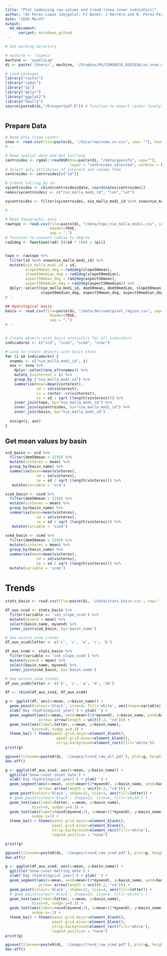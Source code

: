 ```yaml
---
title: "Plot combining raw values and trend (snow cover indicators)"
author: "AJ Perez-Luque (@ajpelu); FJ Bonet; J Herrero and R. Perez-Perez"
date: "2016 March"
output:
  md_document:
      variant: markdown_github
---
```


```r
# Set working directory 

# machine <- 'ajpelu'
machine <- 'ajpeluLap'
di <- paste('/Users/', machine, '/Dropbox/MS/CONGRESO_EGU2016/sn_snow_egu_2016', sep='')
```

```r
# Load packages 
library("raster")
library("rgdal")
library("sp")
library("dplyr")
library("ggplot2")
library("GGally")
source(paste0(di,"/R/exportpdf.R")) # function to export raster levelplots maps as pdf
```

```r
```


## Prepare Data

```r
# Read data (snow cover)
snow <- read.csv(file=paste(di, "/data/raw/snow_sn.csv", sep= ""), header = TRUE) 
# --   

# Read spatial data and Get lat/long
centroides <- rgdal::readOGR(dsn=paste(di, "/data/geoinfo", sep=""),
                             layer = "centroides_selected", verbose = FALSE)
# Select only attributes of interest and rename them
centroides <- centroides[c("id")]

# Create lat/lng by id 
xycentroides <- cbind(centroides@data, coordinates(centroides))
names(xycentroides) <- c("nie_malla_modi_id", "lon","lat")

xycentroides <- filter(xycentroides, nie_malla_modi_id %in% snow$nie_malla_modi_id)

# -- 

# Read Topographic data 
rawtopo <- read.csv(file=paste(di, "/data/topo_nie_malla_modis.csv", sep=""),
                    header=TRUE,
                    sep = ",") 
# function to convert radian to degree 
rad2deg <- function(rad) {(rad * 180) / (pi)} 


topo <- rawtopo %>% 
  filter(id %in% snow$nie_malla_modi_id) %>% 
  mutate(nie_malla_modi_id = id, 
         slope50mean_deg = rad2deg(slope50mean),
         slope50median_deg = rad2deg(slope50median),
         aspect50mean_deg = rad2deg(aspect50mean),
         aspect50median_deg = rad2deg(aspect50median)) %>%
  dplyr::select(nie_malla_modi_id, dem50mean, dem50median, slope50mean_deg, 
                slope50median_deg, aspect50mean_deg, aspect50median_deg) 
# -- 

## Hydrological basin 
basin <- read.csv(file=paste(di, "/data/derived/pixel_region.csv", sep=""),
                    header=TRUE,
                    sep = ",") 
# --


# Create objects with basis statistics for all indicators 
indicadores <- c("scd", "scod", "scmd", "scmc") 

# Loop to create objects with basis stats
for (i in indicadores) { 
  vnames <- c("nie_malla_modi_id", i) 
  aux <- snow %>%
    dplyr::select(one_of(vnames)) %>%
    mutate_(vinterest = i) %>%
    group_by_("nie_malla_modi_id") %>%
    summarise(mean=mean(vinterest),
              sd = sd(vinterest),
              cv = raster::cv(vinterest),
              se = sd / sqrt (length(vinterest))) %>%
    inner_join(topo, by="nie_malla_modi_id") %>%
    inner_join(xycentroides, by="nie_malla_modi_id") %>%
    inner_join(basin, by="nie_malla_modi_id")
  
  assign(i, aux)
} 

```

## Get mean values by basin 
```r
scd_basin <- scd %>% 
  filter(dem50mean > 1250) %>% 
  mutate(vinteres = mean) %>%
  group_by(basin_name) %>% 
  summarise(mean=mean(vinteres),
              sd = sd(vinteres),
              se = sd / sqrt (length(vinteres))) %>%
   mutate(variable = 'scd')

scod_basin <- scod %>% 
  filter(dem50mean > 1250) %>% 
  mutate(vinteres = mean) %>%
  group_by(basin_name) %>% 
  summarise(mean=mean(vinteres),
              sd = sd(vinteres),
              se = sd / sqrt (length(vinteres))) %>%
   mutate(variable = 'scod')
  
scmd_basin <- scmd %>% 
  filter(dem50mean > 1250) %>% 
  mutate(vinteres = mean) %>%
  group_by(basin_name) %>% 
  summarise(mean=mean(vinteres),
              sd = sd(vinteres),
              se = sd / sqrt (length(vinteres))) %>%
  mutate(variable = 'scmd')

```



# Trends
```r
stats_basin <- read.csv(file=paste(di, '/data/stats_basin.csv', sep=''), header=TRUE) 
```


```r
df_aux_scod <- stats_basin %>% 
  filter(variable == 'sen_slope_scod') %>%
  mutate(myxend = mean) %>% 
  select(basin_name, myxend) %>%
  inner_join(scod_basin, by='basin_name') 

# See exlore_snow_trends
df_aux_scod$letter <- c('c', 'c', 'a', 'c', 'b') 

df_aux_scmd <- stats_basin %>% 
  filter(variable == 'sen_slope_scmd') %>%
  mutate(myxend = mean) %>% 
  select(basin_name, myxend) %>%
  inner_join(scmd_basin, by='basin_name')

# See exlore_snow_trends  
df_aux_scmd$letter <- c('b', 'c', 'a', 'd', 'ab') 

df <- rbind(df_aux_scod, df_aux_scmd)
```
 
```r

g <- ggplot(df, aes(x=mean, y=basin_name)) + 
  geom_point(colour='black', size=4, fill='white', aes(shape=variable)) + 
  xlab('Day (hydrological year)') + ylab('') + 
  geom_segment(aes(x=mean, xend=mean+(10*myxend), y=basin_name, yend=basin_name, group=variable),
               arrow= arrow(length = unit(0.2, "cm"))) + 
  geom_text(aes(label=letter, x=mean, y=basin_name),
            hjust=0, nudge_y=0.3) + 
  theme_bw() + theme(panel.grid.major=element_blank(),
                       panel.grid.minor=element_blank(),
                       strip.background=element_rect(fill='white'))
print(g)

ggsave(filename=paste0(di, '/images/trend_raw_all.pdf'), plot=g, height = 6, width = 8) 
dev.off()
```



```r
g <- ggplot(df_aux_scod, aes(x=mean, y=basin_name)) + 
  ggtitle('Snow-cover onset date') +
  xlab('Day (hydrological year)') + ylab('') +  
  geom_segment(aes(x=mean, xend=mean+(2*myxend), y=basin_name, yend=basin_name, group=variable),
               arrow= arrow(length = unit(0.2, "cm"))) + 
  geom_point(colour='black', shape=21, size=4, aes(fill=letter)) +
  # geom_point(colour='black', shape=21, size=4, fill='white') +
  geom_text(aes(label=letter, x=mean, y=basin_name),
            hjust=0, nudge_y=0.3) + 
  geom_text(aes(label=round(myxend,2), x=mean+(2*myxend), y=basin_name),
            nudge_x=1) + 
  theme_bw() + theme(panel.grid.major=element_blank(),
                     panel.grid.minor=element_blank(),
                     strip.background=element_rect(fill='white'),
                     legend.position = "none")

print(g)

ggsave(filename=paste0(di, '/images/trend_raw_scod.pdf'), plot=g, height = 6, width = 8) 
dev.off()

```




```r
g <- ggplot(df_aux_scmd, aes(x=mean, y=basin_name)) + 
  ggtitle('Snow-cover melting date') +
  xlab('Day (hydrological year)') + ylab('') +  
  geom_segment(aes(x=mean, xend=mean+(2*myxend), y=basin_name, yend=basin_name, group=variable),
               arrow= arrow(length = unit(0.2, "cm"))) + 
  geom_point(colour='black', shape=21, size=4, aes(fill=letter)) +
  # geom_point(colour='black', shape=21, size=4, fill='white') +
  geom_text(aes(label=letter, x=mean, y=basin_name),
            hjust=0, nudge_y=0.3) + 
  geom_text(aes(label=round(myxend,2), x=mean+(2*myxend), y=basin_name),
            nudge_x=-2) + 
  theme_bw() + theme(panel.grid.major=element_blank(),
                     panel.grid.minor=element_blank(),
                     strip.background=element_rect(fill='white'),
                     legend.position = "none")
print(g)

ggsave(filename=paste0(di, '/images/trend_raw_scmd.pdf'), plot=g, height = 6, width = 8) 
dev.off()

```